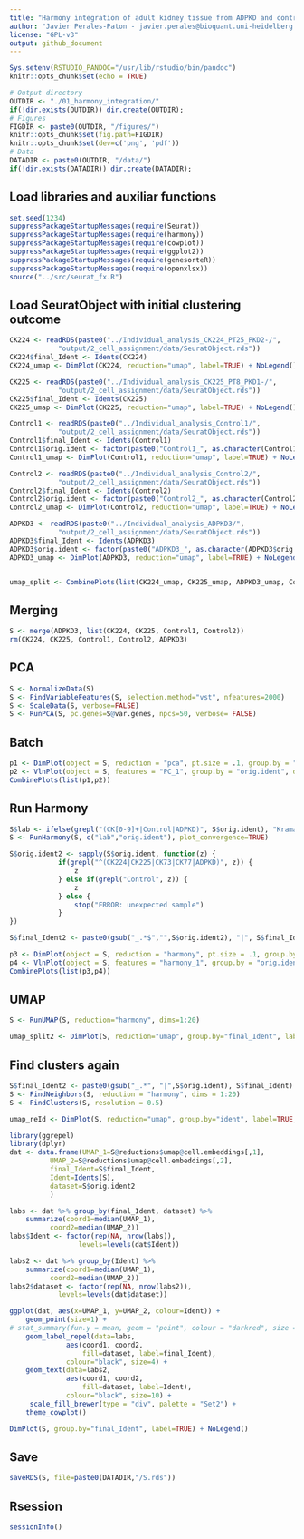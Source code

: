 ```yaml
---
title: "Harmony integration of adult kidney tissue from ADPKD and control samples- "
author: "Javier Perales-Paton - javier.perales@bioquant.uni-heidelberg.de"
license: "GPL-v3"
output: github_document
---
```


```r
Sys.setenv(RSTUDIO_PANDOC="/usr/lib/rstudio/bin/pandoc")
knitr::opts_chunk$set(echo = TRUE)

# Output directory
OUTDIR <- "./01_harmony_integration/"
if(!dir.exists(OUTDIR)) dir.create(OUTDIR);
# Figures
FIGDIR <- paste0(OUTDIR, "/figures/")
knitr::opts_chunk$set(fig.path=FIGDIR)
knitr::opts_chunk$set(dev=c('png', 'pdf'))
# Data
DATADIR <- paste0(OUTDIR, "/data/")
if(!dir.exists(DATADIR)) dir.create(DATADIR);
```

## Load libraries and auxiliar functions
```r
set.seed(1234)
suppressPackageStartupMessages(require(Seurat))
suppressPackageStartupMessages(require(harmony))
suppressPackageStartupMessages(require(cowplot))
suppressPackageStartupMessages(require(ggplot2))
suppressPackageStartupMessages(require(genesorteR))
suppressPackageStartupMessages(require(openxlsx))
source("../src/seurat_fx.R")
```

## Load SeuratObject with initial clustering outcome
```r
CK224 <- readRDS(paste0("../Individual_analysis_CK224_PT25_PKD2-/",
			"output/2_cell_assignment/data/SeuratObject.rds"))
CK224$final_Ident <- Idents(CK224)
CK224_umap <- DimPlot(CK224, reduction="umap", label=TRUE) + NoLegend() + ggtitle(Project(CK224))

CK225 <- readRDS(paste0("../Individual_analysis_CK225_PT8_PKD1-/",
			"output/2_cell_assignment/data/SeuratObject.rds"))
CK225$final_Ident <- Idents(CK225)
CK225_umap <- DimPlot(CK225, reduction="umap", label=TRUE) + NoLegend() + ggtitle(Project(CK225))

Control1 <- readRDS(paste0("../Individual_analysis_Control1/",
			"output/2_cell_assignment/data/SeuratObject.rds"))
Control1$final_Ident <- Idents(Control1)
Control1$orig.ident <- factor(paste0("Control1_", as.character(Control1$orig.ident)))
Control1_umap <- DimPlot(Control1, reduction="umap", label=TRUE) + NoLegend() + ggtitle(Project(Control1))

Control2 <- readRDS(paste0("../Individual_analysis_Control2/",
			"output/2_cell_assignment/data/SeuratObject.rds"))
Control2$final_Ident <- Idents(Control2)
Control2$orig.ident <- factor(paste0("Control2_", as.character(Control2$orig.ident)))
Control2_umap <- DimPlot(Control2, reduction="umap", label=TRUE) + NoLegend() + ggtitle(Project(Control2))

ADPKD3 <- readRDS(paste0("../Individual_analysis_ADPKD3/",
			"output/2_cell_assignment/data/SeuratObject.rds"))
ADPKD3$final_Ident <- Idents(ADPKD3)
ADPKD3$orig.ident <- factor(paste0("ADPKD3_", as.character(ADPKD3$orig.ident)))
ADPKD3_umap <- DimPlot(ADPKD3, reduction="umap", label=TRUE) + NoLegend() + ggtitle(Project(ADPKD3))


umap_split <- CombinePlots(list(CK224_umap, CK225_umap, ADPKD3_umap, Control1_umap, Control2_umap), ncol=3)
```

## Merging
```r
S <- merge(ADPKD3, list(CK224, CK225, Control1, Control2))
rm(CK224, CK225, Control1, Control2, ADPKD3)
```

## PCA
```r
S <- NormalizeData(S)
S <- FindVariableFeatures(S, selection.method="vst", nfeatures=2000)
S <- ScaleData(S, verbose=FALSE)
S <- RunPCA(S, pc.genes=S@var.genes, npcs=50, verbose= FALSE)
```

## Batch
```r
p1 <- DimPlot(object = S, reduction = "pca", pt.size = .1, group.by = "orig.ident", do.return = TRUE)
p2 <- VlnPlot(object = S, features = "PC_1", group.by = "orig.ident", do.return = TRUE, pt.size = .1)
CombinePlots(list(p1,p2))
```

## Run Harmony
```r
S$lab <- ifelse(grepl("(CK[0-9]+|Control|ADPKD)", S$orig.ident), "Kramann", "Other")
S <- RunHarmony(S, c("lab","orig.ident"), plot_convergence=TRUE)
```

```r
S$orig.ident2 <- sapply(S$orig.ident, function(z) {
			if(grepl("^(CK224|CK225|CK73|CK77|ADPKD)", z)) {
				z
			} else if(grepl("Control", z)) {
				z
			} else {
				stop("ERROR: unexpected sample")
			}
})

S$final_Ident2 <- paste0(gsub("_.*$","",S$orig.ident2), "|", S$final_Ident)
```

```r
p3 <- DimPlot(object = S, reduction = "harmony", pt.size = .1, group.by = "orig.ident", do.return = TRUE)
p4 <- VlnPlot(object = S, features = "harmony_1", group.by = "orig.ident", do.return = TRUE, pt.size = .1)
CombinePlots(list(p3,p4))
```

## UMAP
```r
S <- RunUMAP(S, reduction="harmony", dims=1:20)
```

```r
umap_split2 <- DimPlot(S, reduction="umap", group.by="final_Ident", label=TRUE, split.by="orig.ident2") + NoLegend()
```

## Find clusters again
```r
S$final_Ident2 <- paste0(gsub("_.*", "|",S$orig.ident), S$final_Ident)
S <- FindNeighbors(S, reduction = "harmony", dims = 1:20)
S <- FindClusters(S, resolution = 0.5)
```

```r
umap_reId <- DimPlot(S, reduction="umap", group.by="ident", label=TRUE, split.by="orig.ident2") + NoLegend()
```

```r
library(ggrepel)
library(dplyr)
dat <- data.frame(UMAP_1=S@reductions$umap@cell.embeddings[,1],
		  UMAP_2=S@reductions$umap@cell.embeddings[,2],
		  final_Ident=S$final_Ident,
		  Ident=Idents(S),
		  dataset=S$orig.ident2
		  )

labs <- dat %>% group_by(final_Ident, dataset) %>%
	summarize(coord1=median(UMAP_1),
		  coord2=median(UMAP_2))
labs$Ident <- factor(rep(NA, nrow(labs)),
				 levels=levels(dat$Ident))

labs2 <- dat %>% group_by(Ident) %>%
	summarize(coord1=median(UMAP_1),
		  coord2=median(UMAP_2))
labs2$dataset <- factor(rep(NA, nrow(labs2)),
			levels=levels(dat$dataset))

ggplot(dat, aes(x=UMAP_1, y=UMAP_2, colour=Ident)) + 
	geom_point(size=1) + 
# stat_summary(fun.y = mean, geom = "point", colour = "darkred", size = 5) +
 	geom_label_repel(data=labs, 
			  aes(coord1, coord2, 
			      fill=dataset, label=final_Ident), 
			  colour="black", size=4) +
	geom_text(data=labs2, 
			  aes(coord1, coord2, 
			      fill=dataset, label=Ident), 
			  colour="black", size=10) +
  	 scale_fill_brewer(type = "div", palette = "Set2") +
	theme_cowplot()

```

```r
DimPlot(S, group.by="final_Ident", label=TRUE) + NoLegend()
```


## Save
```r
saveRDS(S, file=paste0(DATADIR,"/S.rds"))
```

## Rsession
```r
sessionInfo()
```

